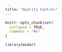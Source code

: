 ```yaml
---
title: "Quality Control"
---
```


```r
knitr::opts_chunk$set(
  collapse = TRUE,
  comment = "#>"
)
```

```r
library(midar)
```
